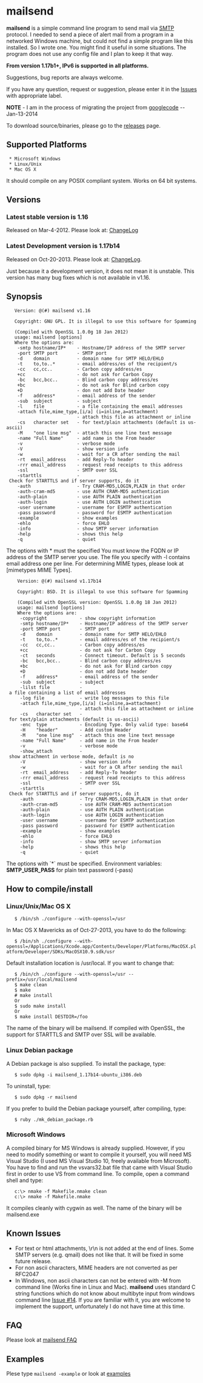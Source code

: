 = mailsend = 
'''mailsend''' is a simple command line program to send mail via [[http://www.ietf.org/rfc/rfc0821.txt?number=821|SMTP]] protocol. I needed to send a piece of alert mail from a program in a networked Windows machine, but could not find a simple program like this installed. So I wrote one. You might find it useful in some situations. The program does not use any config file and I plan to keep it that way.  

'''From version 1.17b1+, IPv6 is supported in all platforms.'''

Suggestions, bug reports are always welcome. 

If you have any question, request or suggestion, please enter it in  the [[https://github.com/muquit/mailsend/issues/|Issues]] with appropriate label.

'''NOTE''' - I am in the process of migrating the project from [[https://code.google.com/p/mailsend/|googlecode]] -- Jan-13-2014

To download source/binaries, please go to the [[https://github.com/muquit/mailsend/releases/|releases]] page.

== Supported Platforms ==

  * Microsoft Windows
  * Linux/Unix
  * Mac OS X

It should compile on any POSIX compliant system.  Works on 64 bit systems.
== Versions ==
===Latest stable version is 1.16 ===
Released on Mar-4-2012. Please look at: [[ChangeLog.mediawiki|ChangeLog]]
=== Latest Development version is 1.17b14 ===
Released on Oct-20-2013. Please look at: [[ChangeLog.mediawiki|ChangeLog]]. 

Just because it a development version, it does not mean it is unstable.  This version has many bug fixes which is not available in v1.16.

== Synopsis ==

    Version: @(#) mailsend v1.16

    Copyright: GNU GPL. It is illegal to use this software for Spamming

    (Compiled with OpenSSL 1.0.0g 18 Jan 2012)
    usage: mailsend [options]
    Where the options are:
     -smtp hostname/IP*    - Hostname/IP address of the SMTP server
     -port SMTP port       - SMTP port
     -d    domain          - domain name for SMTP HELO/EHLO
     -t    to,to..*        - email address/es of the recipient/s
     -cc   cc,cc..         - Carbon copy address/es
     +cc                   - do not ask for Carbon Copy
     -bc   bcc,bcc..       - Blind carbon copy address/es
     +bc                   - do not ask for Blind carbon copy
     +D                    - don not add Date header
     -f    address*        - email address of the sender
     -sub  subject         - subject
     -l    file            - a file containing the email addresses
     -attach file,mime_type,[i/a] (i=inline,a=attachment)
                           - attach this file as attachment or inline
     -cs   character set   - for text/plain attachments (default is us-ascii)
     -M    "one line msg"  - attach this one line text message
     -name "Full Name"     - add name in the From header
     -v                    - verbose mode
     -V                    - show version info
     -w                    - wait for a CR after sending the mail
     -rt  email_address    - add Reply-To header
     -rrr email_address    - request read receipts to this address
     -ssl                  - SMTP over SSL
     -starttls             - Check for STARTTLS and if server supports, do it
     -auth                 - Try CRAM-MD5,LOGIN,PLAIN in that order
     -auth-cram-md5        - use AUTH CRAM-MD5 authentication
     -auth-plain           - use AUTH PLAIN authentication
     -auth-login           - use AUTH LOGIN authentication
     -user username        - username for ESMTP authentication
     -pass password        - password for ESMTP authentication
     -example              - show examples
     -ehlo                 - force EHLO
     -info                 - show SMTP server information
     -help                 - shows this help
     -q                    - quiet

The options with * must the specified
You must know the FQDN or IP address of the SMTP server you use. The file you specify with -l contains email address one per line. For determining MIME types, please look at [mimetypes MIME Types].

     Version: @(#) mailsend v1.17b14

     Copyright: BSD. It is illegal to use this software for Spamming

     (Compiled with OpenSSL version: OpenSSL 1.0.0g 18 Jan 2012)
     usage: mailsend [options]
     Where the options are:
      -copyright            - show copyright information
      -smtp hostname/IP*    - Hostname/IP address of the SMTP server
      -port SMTP port       - SMTP port
      -d    domain          - domain name for SMTP HELO/EHLO
      -t    to,to..*        - email address/es of the recipient/s
      -cc   cc,cc..         - Carbon copy address/es
      +cc                   - do not ask for Carbon Copy
      -ct   seconds         - Connect timeout. Default is 5 seconds
      -bc   bcc,bcc..       - Blind carbon copy address/es
      +bc                   - do not ask for Blind carbon copy
      +D                    - don not add Date header
      -f    address*        - email address of the sender
      -sub  subject         - subject
      -lilst file           - a file containing a list of email addresses
      -log file             - write log messages to this file
      -attach file,mime_type,[i/a] (i=inline,a=attachment)
                            - attach this file as attachment or inline
      -cs   character set   - for text/plain attachments (default is us-ascii)
      -enc  type            - Encoding Type. Only valid type: base64
      -H    "header"        - Add custom Header
      -M    "one line msg"  - attach this one line text message
      -name "Full Name"     - add name in the From header
      -v                    - verbose mode
      -show_attach          - show attachment in verbose mode, default is no
      -V                    - show version info
      -w                    - wait for a CR after sending the mail
      -rt  email_address    - add Reply-To header
      -rrr email_address    - request read receipts to this address
      -ssl                  - SMTP over SSL
      -starttls             - Check for STARTTLS and if server supports, do it
      -auth                 - Try CRAM-MD5,LOGIN,PLAIN in that order
      -auth-cram-md5        - use AUTH CRAM-MD5 authentication
      -auth-plain           - use AUTH PLAIN authentication
      -auth-login           - use AUTH LOGIN authentication
      -user username        - username for ESMTP authentication
      -pass password        - password for ESMTP authentication
      -example              - show examples
      -ehlo                 - force EHLO
      -info                 - show SMTP server information
      -help                 - shows this help
      -q                    - quiet
The options with `*` must be specified. Environment variables: '''SMTP_USER_PASS''' for plain text password (-pass)

== How to compile/install ==
=== Linux/Unix/Mac OS X ===
    $ /bin/sh ./configure --with-openssl=/usr

In Mac OS X Mavericks as of Oct-27-2013, you have to do the following:

    $ /bin/sh ./configure --with-openssl=/Applications/Xcode.app/Contents/Developer/Platforms/MacOSX.platform/Developer/SDKs/MacOSX10.9.sdk/usr

Default installation location is /usr/local. If you want to change that:

    $ /bin/ch ./configure --with-openssl=/usr --prefix=/usr/local/mailsend
    $ make clean
    $ make
    # make install
    Or
    $ sudo make install
    Or
    $ make install DESTDIR=/foo


The name of the binary will be mailsend. If compiled with OpenSSL, the support for STARTTLS and SMTP over SSL will be available.
=== Linux Debian package ===
A Debian package is also supplied. To install the package, type: 

    $ sudo dpkg -i mailsend_1.17b14-ubuntu_i386.deb

To uninstall, type:

    $ sudo dpkg -r mailsend 

If you prefer to build the Debian package yourself, after compiling, type: 

    $ ruby ./mk_debian_package.rb 

=== Microsoft Windows ===
A compiled binary for MS Windows is already supplied. However, if you need to modify something or want to compile it yourself, you will need MS Visual Studio (I used MS Visual Studio 10, freely available from Microsoft).  You have to find and run the vsvars32.bat file that came with Visual Studio first in order to use VS from command line. To compile, open a command shell and type:

    c:\> nmake -f Makefile.nmake clean
    c:\> nmake -f Makefile.nmake

It compiles cleanly with cygwin as well. The name of the binary will be mailsend.exe 

== Known Issues ==
* For text or html attachments, \r\n is not added at the end of lines. Some SMTP servers (e.g. qmail) does not like that. It will be fixed in some future release.
* For non ascii characters, MIME headers are not converted as per RFC2047
* In Windows, non ascii characters can not be entered with -M from command line (Works fine in Linux and Mac). '''mailsend''' uses standard C string functions which do not know about multibyte input from windows command line [[https://github.com/muquit/mailsend/issues/14|Issue #14]]. If you are familiar with it, you are welcome to implement the support, unfortunately I do not have time at this time.

== FAQ ==
<!-- why the hell I can not use relative link? -->
Please look at [[doc/mailsend-FAQ.mediawiki|mailsend FAQ]]
== Examples ==
Plese type <code>mailsend -example</code> or look at [[doc/examples.mediawiki|examples]]
